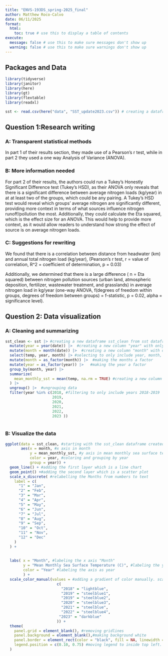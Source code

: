 ```yaml
---
title: "ENVS-193DS_spring-2025_final"
author: Matthew Roco-Calvo
date: 06/11/2025
format:
  html:
    toc: true # use this to display a table of contents
execute:
  message: false # use this to make sure messages don't show up
  warning: false # use this to make sure warnings don't show up
---
```


## Packages and Data

```r

library(tidyverse) 
library(janitor)
library(here)
library(gt)
library(flextable)
library(readxl)

sst <- read.csv(here("data", "SST_update2023.csv")) # creating a dataframe "sst" for question 2 using SBC LTER dataset on sea surface temperatures.

```


## Question 1:Research writing

### A: Transparent statistical methods

In part 1 of their results section, they made use of a Pearson’s r test, while in part 2 they used a one way Analysis of Variance (ANOVA).

### B: More information needed

For part 2 of their results, the authors could run a Tukey’s Honestly Significant Difference test (Tukey’s HSD), as their ANOVA only reveals that there is a significant difference between average nitrogen loads (kg/year) in at at least two of the groups, which could be any pairing. A Tukey’s HSD test would reveal which groups’ average nitrogen are significantly different, providing more context in terms of what sources influence nitrogen runoff/pollution the most. Additionally, they could calculate the Eta squared, which is the effect size for an ANOVA. This would help to provide more context, as it would allow readers to understand how strong the effect of source is on average nitrogen loads.

### C: Suggestions for rewriting

We found that there is a correlation between distance from headwater (km) and annual total nitrogen load (kg/year), (Pearson’s r test, r = value of correlation, R^2 = coefficient of determination, p = 0.03)

Additionally, we determined that there is a large difference ( n = Eta squared) between nitrogen pollution sources (urban land, atmospheric deposition, fertilizer, wastewater treatment, and grasslands) in average nitrogen load in kg/year (one-way ANOVA, f(degrees of freedom within groups, degrees of freedom between groups) = f-statistic,  p = 0.02, alpha = significance level).

## Question 2: Data visualization

### A: Cleaning and summarizing

```r

sst_clean <- sst |> #creating a new dataframe sst_clean from sst dataframe read above.
  mutate(year = year(date)) |>  #creating a new column "year" with only the year from the existing date column
  mutate(month = month(date)) |>  #creating a new column "month" with only the year from the existing date column
  select(temp, year, month) |> #selecting to only include year, month, and temperature column
  mutate(month = as_factor(month)) |>  #making the months a factor
  mutate(year = as_factor(year)) |>   #making the year a factor 
  group_by(month, year) |> 
  summarize(
    mean_monthly_sst = mean(temp, na.rm = TRUE) #creating a new column to summarize the mean monthly SST
  ) |> 
  ungroup() |>  #ungrouping data
  filter(year %in% c(2018, #filtering to only include years 2018-2019
                     2019,
                     2020,
                     2021,
                     2022,
                     2023 ))
    
```

### B: Visualize the data

```r

ggplot(data = sst_clean, #starting with the sst_clean dataframe created in problem 2a
       aes(x = month, #x axis in month
           y = mean_monthly_sst, #y axis in mean monthly sea surface temperature
           color = year, #coloring and grouping by year
           group = year)) +
  geom_line() + #adding the first layer which is a line chart
  geom_point() +#adding the second layer which is a scatter plot
  scale_x_discrete( #relabelling the Months from numbers to text
    label = c( 
      "1" = "Jan",
      "2" = "Feb",
      "3" = "Mar",
      "4" = "Apr",
      "5" = "May",
      "6" = "Jun",
      "7" = "Jul",
      "8" = "Aug",
      "9" = "Sep",
      "10" = "Oct",
      "11" = "Nov",
      "12" = "Dec"
    )
  ) +
  
  
  labs( x = "Month", #labeling the x axis "Month"
        y = "Mean Monthly Sea Surface Temperature (C)", #labeling the y axis as mean monthly sea surface temp
        color = "Year" #labeling the axis as year
        ) +
  scale_color_manual(values = #adding a gradient of color manually. scale_color_gradient did not work with discrete data
                       c(
                         "2018" = "lightblue",
                         "2019" = "steelblue1",
                         "2019" = "steelblue2",
                         "2020" = "steelblue3",
                         "2021" = "steelblue",
                         "2022" = "steelblue4",
                        "2023" = "darkblue"
                       )) +
  theme(
    panel.grid = element_blank(), #removing gridlines 
    panel.background = element_blank(),#making background white
    panel.border = element_rect(color = "black", fill = NA, linewidth = 1), #adding a pannel border
    legend.position = c(0.10, 0.75) #moving legend to inside top left.
  )



```





